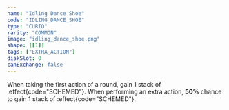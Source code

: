 ```yaml
---
name: "Idling Dance Shoe"
code: "IDLING_DANCE_SHOE"
type: "CURIO"
rarity: "COMMON"
image: "idling_dance_shoe.png"
shape: [[1]]
tags: ["EXTRA_ACTION"]
diskSlot: 0
canExchange: false
---
```


When taking the first action of a round, gain 1 stack of :effect{code="SCHEMED"}. When performing an extra action, **50%** chance to gain 1 stack of :effect{code="SCHEMED"}.